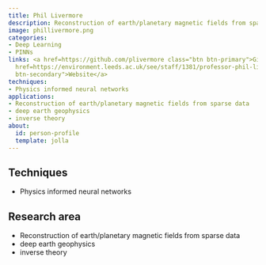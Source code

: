 ```yaml
---
title: Phil Livermore
description: Reconstruction of earth/planetary magnetic fields from sparse data
image: phillivermore.png
categories:
- Deep Learning
- PINNs
links: <a href=https://github.com/plivermore class="btn btn-primary">Github</a><a
  href=https://environment.leeds.ac.uk/see/staff/1381/professor-phil-livermore class="btn
  btn-secondary">Website</a>
techniques:
- Physics informed neural networks
applications:
- Reconstruction of earth/planetary magnetic fields from sparse data
- deep earth geophysics
- inverse theory
about:
  id: person-profile
  template: jolla
---
```

   
:::{#person-profile}
:::
   
##
## Techniques
   
- Physics informed neural networks
   
##
## Research area
   
- Reconstruction of earth/planetary magnetic fields from sparse data
- deep earth geophysics
- inverse theory
